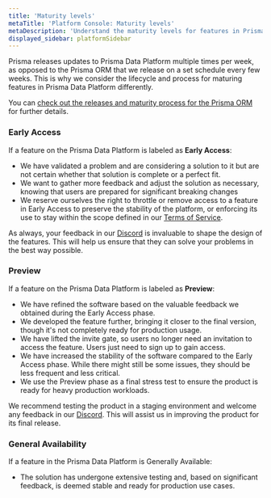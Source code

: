 ```yaml
---
title: 'Maturity levels'
metaTitle: 'Platform Console: Maturity levels'
metaDescription: 'Understand the maturity levels for features in Prisma Data Platform'
displayed_sidebar: platformSidebar
---
```


<TopBlock>

Prisma releases updates to Prisma Data Platform multiple times per week, as opposed to the Prisma ORM that we release on a set schedule every few weeks. This is why we consider the lifecycle and process for maturing features in Prisma Data Platform differently.

You can [check out the releases and maturity process for the Prisma ORM](/orm/more/releases) for further details.

</TopBlock>

### Early Access

If a feature on the Prisma Data Platform is labeled as **Early Access**:

- We have validated a problem and are considering a solution to it but are not certain whether that solution is complete or a perfect fit.
- We want to gather more feedback and adjust the solution as necessary, knowing that users are prepared for significant breaking changes
- We reserve ourselves the right to throttle or remove access to a feature in Early Access to preserve the stability of the platform, or enforcing its use to stay within the scope defined in our [Terms of Service](https://pris.ly/privacy).

As always, your feedback in our [Discord](https://pris.ly/discord) is invaluable to shape the design of the features. This will help us ensure that they can solve your problems in the best way possible.

### Preview

If a feature on the Prisma Data Platform is labeled as **Preview**:

- We have refined the software based on the valuable feedback we obtained during the Early Access phase.
- We developed the feature further, bringing it closer to the final version, though it's not completely ready for production usage.
- We have lifted the invite gate, so users no longer need an invitation to access the feature. Users just need to sign up to gain access.
- We have increased the stability of the software compared to the Early Access phase. While there might still be some issues, they should be less frequent and less critical.
- We use the Preview phase as a final stress test to ensure the product is ready for heavy production workloads.

We recommend testing the product in a staging environment and welcome any feedback in our [Discord](https://pris.ly/discord). This will assist us in improving the product for its final release.

### General Availability

If a feature in the Prisma Data Platform is Generally Available:

- The solution has undergone extensive testing and, based on significant feedback, is deemed stable and ready for production use cases.
